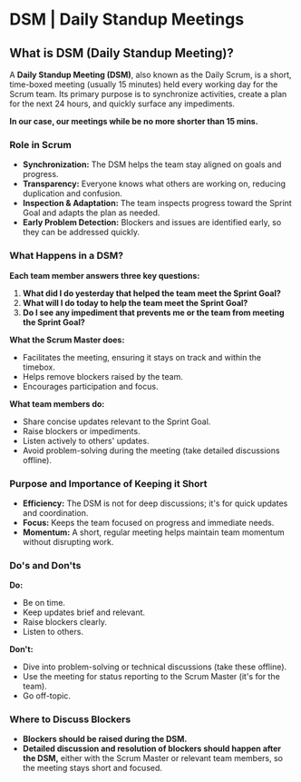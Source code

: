 # DSM | Daily Standup Meetings

## What is DSM (Daily Standup Meeting)?

A **Daily Standup Meeting (DSM)**, also known as the Daily Scrum, is a short, time-boxed meeting (usually 15 minutes) held every working day for the Scrum team. Its primary purpose is to synchronize activities, create a plan for the next 24 hours, and quickly surface any impediments.

**In our case, our meetings while be no more shorter than 15 mins.**

### Role in Scrum

- **Synchronization:** The DSM helps the team stay aligned on goals and progress.
- **Transparency:** Everyone knows what others are working on, reducing duplication and confusion.
- **Inspection & Adaptation:** The team inspects progress toward the Sprint Goal and adapts the plan as needed.
- **Early Problem Detection:** Blockers and issues are identified early, so they can be addressed quickly.

### What Happens in a DSM?

**Each team member answers three key questions:**
1. **What did I do yesterday that helped the team meet the Sprint Goal?**
2. **What will I do today to help the team meet the Sprint Goal?**
3. **Do I see any impediment that prevents me or the team from meeting the Sprint Goal?**

**What the Scrum Master does:**
- Facilitates the meeting, ensuring it stays on track and within the timebox.
- Helps remove blockers raised by the team.
- Encourages participation and focus.

**What team members do:**
- Share concise updates relevant to the Sprint Goal.
- Raise blockers or impediments.
- Listen actively to others' updates.
- Avoid problem-solving during the meeting (take detailed discussions offline).

### Purpose and Importance of Keeping it Short

- **Efficiency:** The DSM is not for deep discussions; it's for quick updates and coordination.
- **Focus:** Keeps the team focused on progress and immediate needs.
- **Momentum:** A short, regular meeting helps maintain team momentum without disrupting work.

### Do's and Don'ts

**Do:**
- Be on time.
- Keep updates brief and relevant.
- Raise blockers clearly.
- Listen to others.

**Don't:**
- Dive into problem-solving or technical discussions (take these offline).
- Use the meeting for status reporting to the Scrum Master (it's for the team).
- Go off-topic.

### Where to Discuss Blockers

- **Blockers should be raised during the DSM.**
- **Detailed discussion and resolution of blockers should happen after the DSM,** either with the Scrum Master or relevant team members, so the meeting stays short and focused.

